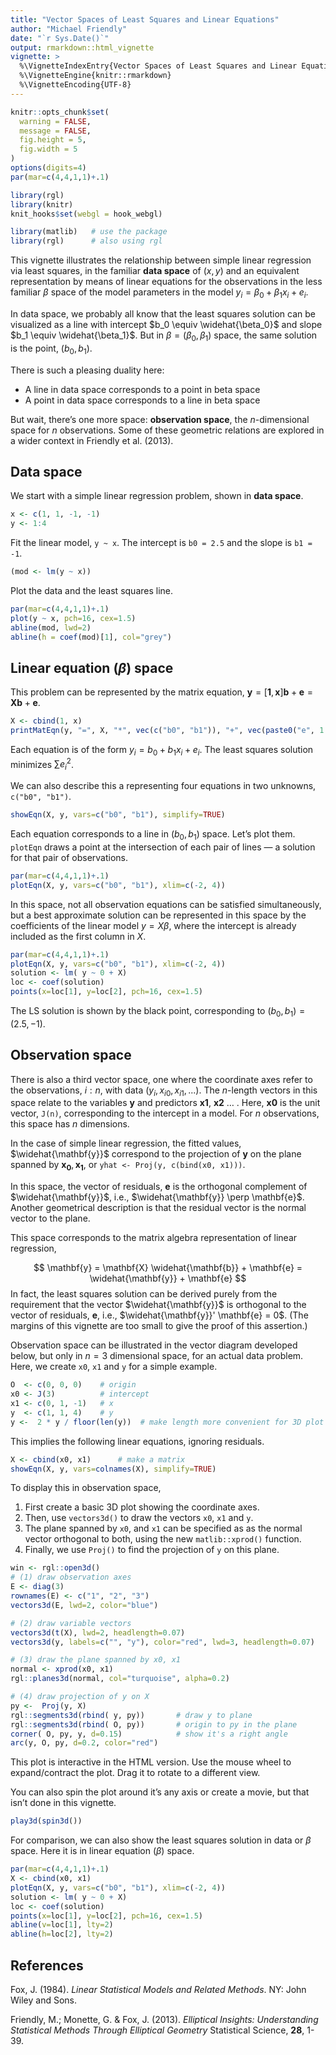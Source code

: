 ```yaml
---
title: "Vector Spaces of Least Squares and Linear Equations"
author: "Michael Friendly"
date: "`r Sys.Date()`"
output: rmarkdown::html_vignette
vignette: >
  %\VignetteIndexEntry{Vector Spaces of Least Squares and Linear Equations}
  %\VignetteEngine{knitr::rmarkdown}
  %\VignetteEncoding{UTF-8}
---
```


```r
knitr::opts_chunk$set(
  warning = FALSE,
  message = FALSE,
  fig.height = 5,
  fig.width = 5
)
options(digits=4)
par(mar=c(4,4,1,1)+.1)
```
```r
library(rgl)
library(knitr)
knit_hooks$set(webgl = hook_webgl)
```

```r
library(matlib)   # use the package
library(rgl)      # also using rgl
```

This vignette illustrates the relationship between simple linear regression
via least squares, in the familiar **data space** of $(x, y)$
and an equivalent representation by means of linear equations for the observations
in the less familiar $\beta$ space of the model parameters in the model
$y_i = \beta_0 + \beta_1 x_i + e_i$.

In data space, we probably all know that the least squares solution can be visualized as a line
with intercept $b_0 \equiv \widehat{\beta_0}$ and slope $b_1 \equiv \widehat{\beta_1}$.
But in $\beta = (\beta_0, \beta_1)$ space, the same solution is the point, $(b_0, b_1)$.

There is such a pleasing duality here:  

* A line in data space corresponds to a point in beta space
* A point in data space corresponds to a line in beta space

But wait, there's one more space: **observation space**, the *n*-dimensional space
for *n* observations.
Some of these geometric relations are explored in a wider context in
Friendly et al. (2013).

## Data space
We start with a simple linear regression problem, shown in **data space**.

```r
x <- c(1, 1, -1, -1)
y <- 1:4
```

Fit the linear model, `y ~ x`. The intercept is `b0 = 2.5` and the slope is `b1 = -1`.
```r
(mod <- lm(y ~ x))
```
Plot the data and the least squares line.
```r
par(mar=c(4,4,1,1)+.1)
plot(y ~ x, pch=16, cex=1.5)
abline(mod, lwd=2)
abline(h = coef(mod)[1], col="grey")
```

## Linear equation ($\beta$) space

This problem can be represented by the matrix equation,  $\mathbf{y} = [\mathbf{1}, \mathbf{x}] \mathbf{b} + \mathbf{e} = \mathbf{X} \mathbf{b} + \mathbf{e}$. 

```r
X <- cbind(1, x)
printMatEqn(y, "=", X, "*", vec(c("b0", "b1")), "+", vec(paste0("e", 1:4)))

```
Each equation is of the form $y_i = b_0 + b_1 x_i + e_i$. The least squares solution minimizes $\sum e_i^2$.

We can also describe this a representing four equations in two unknowns, `c("b0", "b1")`. 

```r
showEqn(X, y, vars=c("b0", "b1"), simplify=TRUE)
```

Each equation corresponds to a line in $(b_0, b_1)$ space. Let's plot them. `plotEqn` draws a point at the
intersection of each pair of lines --- a solution for that pair of observations.

```r
par(mar=c(4,4,1,1)+.1)
plotEqn(X, y, vars=c("b0", "b1"), xlim=c(-2, 4))
```

In this space, not all observation equations can be satisfied simultaneously, but a best approximate solution
can be represented in this space by the coefficients of the linear model $y = X \beta$, where the intercept is 
already included as the first column in $X$.

```r
par(mar=c(4,4,1,1)+.1)
plotEqn(X, y, vars=c("b0", "b1"), xlim=c(-2, 4))
solution <- lm( y ~ 0 + X)
loc <- coef(solution)
points(x=loc[1], y=loc[2], pch=16, cex=1.5)
```

The LS solution is shown by the black point, corresponding to $(b_0, b_1) = (2.5, -1)$.

## Observation space

There is also a third vector space, one where the coordinate axes refer to the observations, $i:n$, with data $(y_i, x_{i0}, x_{i1}, ...)$.
The $n$-length vectors in this space relate to the variables **y** and predictors **x1**, **x2** ... . Here, **x0** is the unit vector, `J(n)`, corresponding to the intercept in a model. For $n$ observations, this space has $n$ dimensions.

In the case of simple linear regression, the fitted values, $\widehat{\mathbf{y}}$ correspond to the projection of 
$\mathbf{y}$ on the plane spanned by $\mathbf{x_0}, \mathbf{x_1}$, or `yhat <- Proj(y, c(bind(x0, x1)))`.

In this space, the vector of residuals, $\mathbf{e}$ is the
orthogonal complement of $\widehat{\mathbf{y}}$, i.e., $\widehat{\mathbf{y}} \perp \mathbf{e}$. Another geometrical description is
that the residual vector is the normal vector to the plane.

This space corresponds to the matrix algebra representation of linear regression,

$$
\mathbf{y} = \mathbf{X} \widehat{\mathbf{b}} + \mathbf{e} = \widehat{\mathbf{y}} + \mathbf{e}
$$
In fact, the least squares solution can be derived purely from the requirement that the vector $\widehat{\mathbf{y}}$
is orthogonal to the vector of residuals, $\mathbf{e}$, i.e., $\widehat{\mathbf{y}}' \mathbf{e} = 0$. (The margins of this vignette are too small to give the proof of this assertion.)

Observation space can be illustrated in the vector diagram developed below, but only in $n=3$ dimensional space, 
for an actual data problem.  Here, we create `x0`, `x1` and `y` for a simple example.


```r
O  <- c(0, 0, 0)    # origin
x0 <- J(3)          # intercept
x1 <- c(0, 1, -1)   # x
y  <- c(1, 1, 4)    # y
y <-  2 * y / floor(len(y))  # make length more convenient for 3D plot
```
This implies the following linear equations, ignoring residuals.
```r
X <- cbind(x0, x1)      # make a matrix
showEqn(X, y, vars=colnames(X), simplify=TRUE)
```

To display this in observation space, 

1. First create a basic 3D plot showing the coordinate axes.
2. Then, use `vectors3d()` to draw the vectors `x0`, `x1` and `y`.
3. The plane spanned by `x0`, and `x1` can be specified as as the normal vector orthogonal to both, using the
new `matlib::xprod()` function.
4. Finally, we use `Proj()` to find the projection of `y` on this plane.

```r
win <- rgl::open3d()
# (1) draw observation axes
E <- diag(3)
rownames(E) <- c("1", "2", "3")
vectors3d(E, lwd=2, color="blue")

# (2) draw variable vectors
vectors3d(t(X), lwd=2, headlength=0.07)
vectors3d(y, labels=c("", "y"), color="red", lwd=3, headlength=0.07)

# (3) draw the plane spanned by x0, x1 
normal <- xprod(x0, x1)
rgl::planes3d(normal, col="turquoise", alpha=0.2)

# (4) draw projection of y on X
py <-  Proj(y, X)
rgl::segments3d(rbind( y, py))       # draw y to plane
rgl::segments3d(rbind( O, py))       # origin to py in the plane
corner( O, py, y, d=0.15)            # show it's a right angle
arc(y, O, py, d=0.2, color="red")

```
This plot is interactive in the HTML version.  Use the mouse wheel to expand/contract the plot. Drag it
to rotate to a different view.

You can also spin the plot around it's any axis or create a movie, but that isn't done in this vignette.
```r
play3d(spin3d())
```

For comparison, we can also show the least squares solution in data or $\beta$ space. Here it is in
linear equation ($\beta$) space.

```r
par(mar=c(4,4,1,1)+.1)
X <- cbind(x0, x1)
plotEqn(X, y, vars=c("b0", "b1"), xlim=c(-2, 4))
solution <- lm( y ~ 0 + X)
loc <- coef(solution)
points(x=loc[1], y=loc[2], pch=16, cex=1.5)
abline(v=loc[1], lty=2)
abline(h=loc[2], lty=2)

```


## References

Fox, J. (1984). _Linear Statistical Models and Related Methods_. NY: John Wiley and Sons.

Friendly, M.; Monette, G. & Fox, J. (2013).
_Elliptical Insights: Understanding Statistical Methods Through Elliptical Geometry_
Statistical Science, **28**, 1-39.

